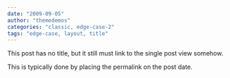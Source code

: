 ```yaml
---
date: "2009-09-05"
author: "themedemos"
categories: "classic, edge-case-2"
tags: "edge-case, layout, title"
---
```


This post has no title, but it still must link to the single post view somehow.

This is typically done by placing the permalink on the post date.
